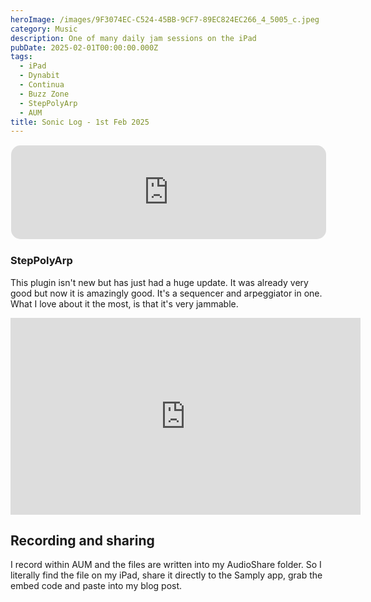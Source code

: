```yaml
---
heroImage: /images/9F3074EC-C524-45BB-9CF7-89EC824EC266_4_5005_c.jpeg
category: Music
description: One of many daily jam sessions on the iPad
pubDate: 2025-02-01T00:00:00.000Z
tags:
  - iPad
  - Dynabit
  - Continua
  - Buzz Zone
  - StepPolyArp
  - AUM
title: Sonic Log - 1st Feb 2025
---
```


<iframe
	src='https://samply.app/embed/8YJ1YKiquNUoUqbbLJFo'
	frameborder='0'
	allowtransparency='true'
	style='width: 100%; border-radius: 16px; border: 1px solid rgba(255, 255, 255, 0.12)'
/>

First of all have you seen the very brilliant website/app called [Samply](https://samply.app)? It's brilliant and I am trying the free version at the moment. I am also a SoundCloud user and love the community over there too. There is also Wavlake for the v4v audience - all of which I shall dedicate posts to in the future.

The above track was created using the iPad, which has become my goto tool for composing and doing a lot of explorative jamming on. AUM is a superb host app from which you can load AUv3 plugins into, link it up with MIDI devices, software or hardware, creating a superb music workstation. It has the advantages of being portable, having a touch screen, that not all apps make great use of but most do. It's downsides are mainly just having the one USB port or if you have an older iPad a lightning port, for which you need dongles etc. That said, when paired up with an audio interface such as the Minifuse 4, it works like a charm.

## The Plugins used

### DynaBit

I have been beta testing DynaBit recently, a new audio effect from Caelum Audio. You may still be able to join the testing via TestFlight [https://testflight.apple.com/join/stpSNDWb](https://testflight.apple.com/join/stpSNDWb) but it depends when you read this, it might have been released by that time!

What is it exactly?

It's a bit reduction effect that lets you process audio by first filtering the incoming signal, then reducing it's sample rate, followed by bit reduction and has a beat repeat module on top of that. On top of all of this, you can also modulate the parameters through a built in LFO and Sequencer. The built in Visualiser, provides you with excellent feedback.

<iframe
	width='560'
	height='315'
	src='https://www.youtube.com/embed/hzs3yoDtcj4?si=zFjo35AticUtyi24'
	title='YouTube video player'
	frameborder='0'
	allow='accelerometer; autoplay; clipboard-write; encrypted-media; gyroscope; picture-in-picture; web-share'
	referrerpolicy='strict-origin-when-cross-origin'
	allowfullscreen
></iframe>

### StepPolyArp

This plugin isn't new but has just had a huge update. It was already very good but now it is amazingly good. It's a sequencer and arpeggiator in one. What I love about it the most, is that it's very jammable.

<iframe
	width='560'
	height='315'
	src='https://www.youtube.com/embed/ovxNIywGdi4?si=Qx_2vxVdnvhMDSIg'
	title='YouTube video player'
	frameborder='0'
	allow='accelerometer; autoplay; clipboard-write; encrypted-media; gyroscope; picture-in-picture; web-share'
	referrerpolicy='strict-origin-when-cross-origin'
	allowfullscreen
></iframe>

## Recording and sharing

I record within AUM and the files are written into my AudioShare folder. So I literally find the file on my iPad, share it directly to the Samply app, grab the embed code and paste into my blog post.
